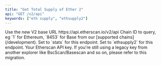 ```yaml
---
title: "Get Total Supply of Ether 2"
api: "GET /v2/api"
keywords: ["eth supply", "ethsupply2"]
---
```



<CreditChip description="Returns Ether supply details including staking rewards, burnt fees, and withdrawn amounts" />

  <ParamField path="v2" type="string" default="v2">
    Use the new V2 base URL https://api.etherscan.io/v2/api
  </ParamField>
  <ParamField query="chainid" type="string" default="1">
    Chain ID to query, eg `1` for Ethereum, `8453` for Base from our [supported chains](/development).
  </ParamField>
  <ParamField query="module" type="string" default="stats">
    Set to `stats` for this endpoint.
  </ParamField>
  <ParamField query="action" type="string" default="ethsupply2">
    Set to `ethsupply2` for this endpoint.
  </ParamField>
  <ParamField query="apikey" type="string">
    Your Etherscan API key. If you're still using a legacy key from another explorer like BscScan/Basescan and so on, please refer to this migration.
  </ParamField>
